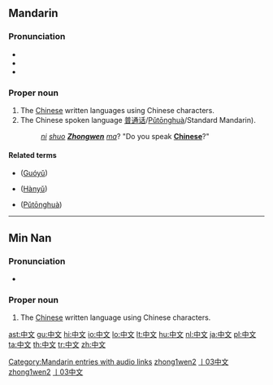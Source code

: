 {{also|Zhongwen}}
==Mandarin==
{{zh-hanzi|[[中]][[文]]}}

===Pronunciation===
* {{audio|zh-zhōngwén.ogg|audio}}
* {{IPA|[ tʂʊŋ˥˥uən˧˥ ]|lang=cmn}}
* {{audio|Zh-zhong1wen2.ogg|Mandarin audio}}

===Proper noun===
{{cmn-proper|ts|pin=Zhōngwén|pint=zhong1wen2|rs=丨03}}

# The [[Chinese]] written languages using Chinese characters.
# The Chinese spoken language [[普通话]]/[[Pǔtōnghuà]]/Standard Mandarin).
#: ''[[ni]] [[shuo]] '''[[Zhongwen]]''' [[ma]]''?  "Do you speak '''[[Chinese]]'''?"

====Related terms====
* {{zh-ts|國語|国语}} ([[Guóyǔ]])
* {{zh-ts|漢語|汉语}} ([[Hànyǔ]])
* {{zh-ts|普通話|普通话}} ([[Pǔtōnghuà]])

[[Category:Mandarin entries with audio links]]
[[Category:zh-cn:Beginning Mandarin|zhong1wen2]]
[[Category:zh-tw:Beginning Mandarin|丨03中文]]
[[Category:zh-cn:Languages|zhong1wen2]]
[[Category:zh-tw:Languages|丨03中文]]

----

==Min Nan==

===Pronunciation===
* {{IPA|[ tiɔŋ˧˧bun˧˥ ]|lang=nan}}

===Proper noun===
{{nan-proper|ts|poj=Tiong-bûn|pojt=tiong1bun5|rs=丨03}}

# The [[Chinese]] written language using Chinese characters.

[[ast:中文]]
[[gu:中文]]
[[hi:中文]]
[[io:中文]]
[[lo:中文]]
[[lt:中文]]
[[hu:中文]]
[[nl:中文]]
[[ja:中文]]
[[pl:中文]]
[[ta:中文]]
[[th:中文]]
[[tr:中文]]
[[zh:中文]]